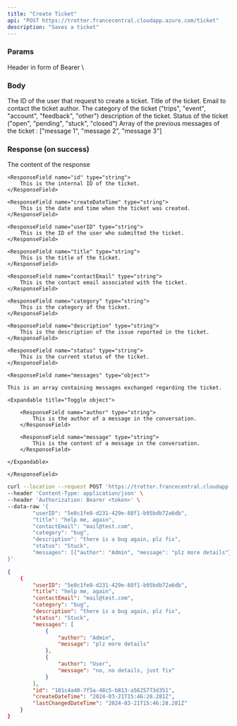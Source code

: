 ```yaml
---
title: "Create Ticket"
api: "POST https://trotter.francecentral.cloudapp.azure.com/ticket"
description: "Saves a ticket"
---
```


### Params

<ParamField type="string" header="Authorization">
    Header in form of Bearer \<jwt\>
</ParamField>

### Body

<ParamField body="userID" type="string" required>
  The ID of the user that request to create a ticket.
</ParamField>

<ParamField body="title" type="string" required>
    Title of the ticket.
</ParamField>

<ParamField body="contactEmail" type="string" required>
    Email to contact the ticket author.
</ParamField>

<ParamField body="category" type="string" required>
    The category of the ticket ("trips", "event", "account", "feedback", "other")
</ParamField>

<ParamField body="description" type="string" required>
    description of the ticket.
</ParamField>

<ParamField title="To be updated" body="status" icon="exclamation" type="string" default="open">
    Status of the ticket ("open", "pending", "stuck", "closed")
</ParamField>

<ParamField body="messsages" type="string">
    Array of the previous messages of the ticket : ["message 1", "message 2", "message 3"]
</ParamField>

### Response (on success)

<ResponseField name="response" type="object">
    The content of the response

<Expandable title="Toggle object">

    <ResponseField name="id" type="string">
        This is the internal ID of the ticket.
    </ResponseField>

    <ResponseField name="createDateTime" type="string">
        This is the date and time when the ticket was created.
    </ResponseField>

    <ResponseField name="userID" type="string">
        This is the ID of the user who submitted the ticket.
    </ResponseField>

    <ResponseField name="title" type="string">
        This is the title of the ticket.
    </ResponseField>

    <ResponseField name="contactEmail" type="string">
        This is the contact email associated with the ticket.
    </ResponseField>

    <ResponseField name="category" type="string">
        This is the category of the ticket.
    </ResponseField>

    <ResponseField name="description" type="string">
        This is the description of the issue reported in the ticket.
    </ResponseField>

    <ResponseField name="status" type="string">
        This is the current status of the ticket.
    </ResponseField>

    <ResponseField name="messages" type="object">

    This is an array containing messages exchanged regarding the ticket.

    <Expandable title="Toggle object">

        <ResponseField name="author" type="string">
            This is the author of a message in the conversation.
        </ResponseField>

        <ResponseField name="message" type="string">
            This is the content of a message in the conversation.
        </ResponseField>

    </Expandable>

    </ResponseField>

</Expandable>

</ResponseField>

<RequestExample>

```bash Example Request
curl --location --request POST 'https://trotter.francecentral.cloudapp.azure.com/api/ticket' \
--header 'Content-Type: application/json' \
--header 'Authorization: Bearer <token>' \
--data-raw '{
        "userID": "5e8c1fe8-d231-429e-88f1-b95bdb72a6db",
        "title": "help me, again",
        "contactEmail": "mail@test.com",
        "category": "bug",
        "description": "there is a bug again, plz fix",
        "status": "Stuck",
        "messages": [{"author": "Admin", "message": "plz more details"}, {"author": "User", "message": "no, no details, just fix"}]
}'
```

</RequestExample>

<ResponseExample>

```json Response
{
    {
        "userID": "5e8c1fe8-d231-429e-88f1-b95bdb72a6db",
        "title": "help me, again",
        "contactEmail": "mail@test.com",
        "category": "bug",
        "description": "there is a bug again, plz fix",
        "status": "Stuck",
        "messages": [
            {
                "author": "Admin",
                "message": "plz more details"
            },
            {
                "author": "User",
                "message": "no, no details, just fix"
            }
        ],
        "id": "101c4a40-7f5a-48c5-b813-a5625773d351",
        "createDateTime": "2024-03-21T15:46:28.281Z",
        "lastChangedDateTime": "2024-03-21T15:46:28.281Z"
    }
}
```

</ResponseExample>


